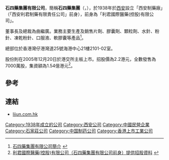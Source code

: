 '''石四藥集團有限公司'''，簡稱'''石四藥集團'''（'''{{lang-en|SSY Group Limited}}'''，{{hkex|2005}}），於1938年於[[西安|西安]]設立「西安制藥廠」（「西安利君制藥有限責任公司」前身），前身為「利君國際醫藥(控股)有限公司」。

董事長及總裁為曲繼廣。業務主要生產及銷售片劑、膠囊劑、顆粒劑、水針、粉針、凍乾粉針、口服液、軟膠囊等產品<ref>[http://www.lijun.com.hk/big5/about/profile.htm 石四藥集團有限公司簡介] {{webarchive|url=https://web.archive.org/web/20150527231512/http://www.lijun.com.hk/big5/about/profile.htm |date=2015-05-27 }}</ref>。

總部位於香港灣仔港灣道25號海港中心21樓2101-02室。

股份則在2005年12月20日於港交所主板上市。招股價為2.2港元，全數發售為7000萬股，集資額為1.54億港元<ref>[http://www.lijun.com.hk/big5/ir/prospectus.pdf 利君國際醫藥(控股)有限公司（石四藥集團有限公司前身）提供招股資料] {{webarchive|url=https://web.archive.org/web/20130319073324/http://www.lijun.com.hk/big5/ir/prospectus.pdf |date=2013-03-19 }}</ref>。

==參考==
{{reflist|2}}

==連結==
*[https://web.archive.org/web/20090923170414/http://www.lijun.com.hk/ lijun.com.hk]

{{中国制药企业}}

[[Category:1938年成立的公司|Category:1938年成立的公司]]
[[Category:西安公司|Category:西安公司]]
[[Category:中國民營企業|Category:中國民營企業]]
[[Category:石家莊公司|Category:石家莊公司]]
[[Category:中国制药公司|Category:中国制药公司]]
[[Category:香港上市工業公司|Category:香港上市工業公司]]